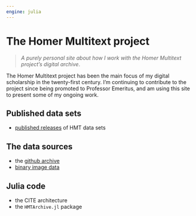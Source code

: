 ```yaml
---
engine: julia
---
```


# The Homer Multitext project

> *A purely personal site about how I work with the Homer Multitext project's digital archive*.



The Homer Multitext project has been the main focus of my digital scholarship in the twenty-first century. I'm continuing to contribute to the project since being promoted to Professor Emeritus, and am using this site to 
present some of my ongoing work.

## Published data sets

- [published releases](./publication/) of HMT data sets

## The data sources

- the [github archive](./archive/)
- [binary image data](./images/)


## Julia code

- the CITE architecture
- the `HMTArchive.jl` package